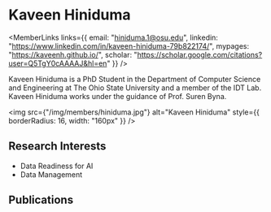 
# Kaveen Hiniduma

<div style={{display: 'flex', flexDirection: 'row'}}>

<div style={{flex: 1, display: 'flex', flexDirection: 'column'}}>

<MemberLinks
  links={{
    email: "hiniduma.1@osu.edu",
    linkedin: "https://www.linkedin.com/in/kaveen-hiniduma-79b822174/",
    mypages: "https://kaveenh.github.io/",
    scholar: "https://scholar.google.com/citations?user=Q5TgY0cAAAAJ&hl=en"
  }}
/>

Kaveen Hiniduma is a PhD Student in the Department of Computer Science and Engineering at The Ohio State University and a member of the IDT Lab. Kaveen Hiniduma works under the guidance of Prof. Suren Byna.

</div>

<div style={{paddingLeft: 32}}>

<img
  src={"/img/members/hiniduma.jpg"}
  alt="Kaveen Hiniduma"
  style={{ borderRadius: 16, width: "160px" }}
/>

</div>

</div>

## Research Interests

- Data Readiness for AI
- Data Management

## Publications

<MemberPublications authorShortName="K. Hiniduma" />
